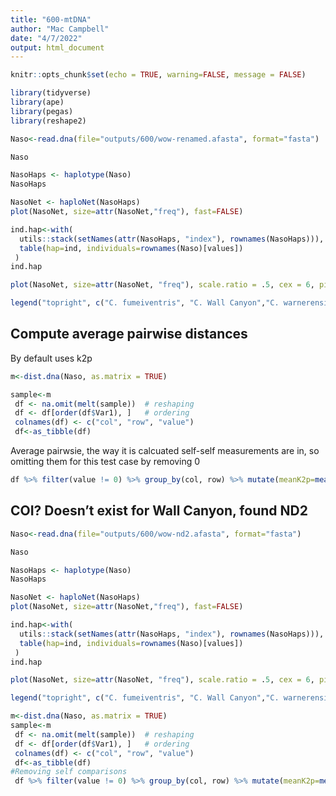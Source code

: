 ```yaml
---
title: "600-mtDNA"
author: "Mac Campbell"
date: "4/7/2022"
output: html_document
---
```


```r
knitr::opts_chunk$set(echo = TRUE, warning=FALSE, message = FALSE)
```

```r
library(tidyverse)
library(ape)
library(pegas)
library(reshape2)
```

```r
Naso<-read.dna(file="outputs/600/wow-renamed.afasta", format="fasta")

Naso

NasoHaps <- haplotype(Naso)
NasoHaps

NasoNet <- haploNet(NasoHaps)
plot(NasoNet, size=attr(NasoNet,"freq"), fast=FALSE)
```


```r
ind.hap<-with(
  utils::stack(setNames(attr(NasoHaps, "index"), rownames(NasoHaps))),
  table(hap=ind, individuals=rownames(Naso)[values])
 )
ind.hap
```

```r
plot(NasoNet, size=attr(NasoNet, "freq"), scale.ratio = .5, cex = 6, pie=ind.hap, labels = FALSE)

legend("topright", c("C. fumeiventris", "C. Wall Canyon","C. warnerensis"), text.col=2:5)
```

## Compute average pairwise distances

By default uses k2p

```r
m<-dist.dna(Naso, as.matrix = TRUE)
```

```r
sample<-m
 df <- na.omit(melt(sample))  # reshaping
 df <- df[order(df$Var1), ]   # ordering
 colnames(df) <- c("col", "row", "value") 
 df<-as_tibble(df)
```


Average pairwsie, the way it is calcuated self-self measurements are in, so omitting them for this test case by removing 0

```r
df %>% filter(value != 0) %>% group_by(col, row) %>% mutate(meanK2p=mean(value)) %>% select(meanK2p) %>% mutate(Dist=100*(round(meanK2p, 3))) %>% unique()
```

## COI? Doesn't exist for Wall Canyon, found ND2


```r
Naso<-read.dna(file="outputs/600/wow-nd2.afasta", format="fasta")

Naso

NasoHaps <- haplotype(Naso)
NasoHaps

NasoNet <- haploNet(NasoHaps)
plot(NasoNet, size=attr(NasoNet,"freq"), fast=FALSE)

ind.hap<-with(
  utils::stack(setNames(attr(NasoHaps, "index"), rownames(NasoHaps))),
  table(hap=ind, individuals=rownames(Naso)[values])
 )
ind.hap
```

```r
plot(NasoNet, size=attr(NasoNet, "freq"), scale.ratio = .5, cex = 6, pie=ind.hap, labels = FALSE,   bg = c(rgb(1,0,0,0.75), rgb(0,0,0,.75),rgb(0,0,1,0.75)))

legend("topright", c("C. fumeiventris", "C. Wall Canyon","C. warnerensis"), text.col=c(rgb(1,0,0,0.75), rgb(0,0,0,.75),rgb(0,0,1,0.75)))
```

```r
m<-dist.dna(Naso, as.matrix = TRUE)
sample<-m
 df <- na.omit(melt(sample))  # reshaping
 df <- df[order(df$Var1), ]   # ordering
 colnames(df) <- c("col", "row", "value") 
 df<-as_tibble(df)
#Removing self comparisons
 df %>% filter(value != 0) %>% group_by(col, row) %>% mutate(meanK2p=mean(value)) %>% select(meanK2p) %>% mutate(Dist=100*(round(meanK2p, 3))) %>% unique()
```

 